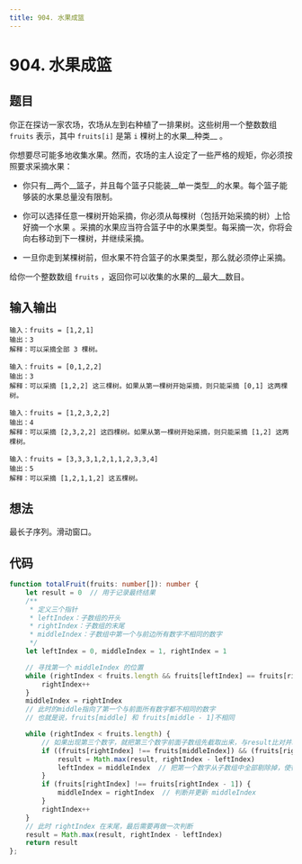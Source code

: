 ```yaml
---
title: 904. 水果成篮
---
```



# 904. 水果成篮

## 题目

<BrowserWindow url='https://leetcode-cn.com/problems/squares-of-a-sorted-array/submissions/'>

  你正在探访一家农场，农场从左到右种植了一排果树。这些树用一个整数数组 `fruits` 表示，其中 `fruits[i]` 是第 `i` 棵树上的水果__种类__ 。

  你想要尽可能多地收集水果。然而，农场的主人设定了一些严格的规矩，你必须按照要求采摘水果：

  - 你只有__两个__篮子，并且每个篮子只能装__单一类型__的水果。每个篮子能够装的水果总量没有限制。
    
  - 你可以选择任意一棵树开始采摘，你必须从每棵树（包括开始采摘的树）上恰好摘一个水果 。采摘的水果应当符合篮子中的水果类型。每采摘一次，你将会向右移动到下一棵树，并继续采摘。
    
  - 一旦你走到某棵树前，但水果不符合篮子的水果类型，那么就必须停止采摘。

  给你一个整数数组 `fruits` ，返回你可以收集的水果的__最大__数目。

</BrowserWindow>

## 输入输出

<Tabs groupId="solutions">
  <TabItem value="example1" label="示例1">

    输入：fruits = [1,2,1]
    输出：3
    解释：可以采摘全部 3 棵树。

  </TabItem>
  <TabItem value="example2" label="示例2">

    输入：fruits = [0,1,2,2]
    输出：3
    解释：可以采摘 [1,2,2] 这三棵树。如果从第一棵树开始采摘，则只能采摘 [0,1] 这两棵树。

  </TabItem>
  <TabItem value="example3" label="示例3">

    输入：fruits = [1,2,3,2,2]
    输出：4
    解释：可以采摘 [2,3,2,2] 这四棵树。如果从第一棵树开始采摘，则只能采摘 [1,2] 这两棵树。


  </TabItem>
  <TabItem value="example4" label="示例4">

    输入：fruits = [3,3,3,1,2,1,1,2,3,3,4]
    输出：5
    解释：可以采摘 [1,2,1,1,2] 这五棵树。

  </TabItem>
</Tabs>

## 想法

最长子序列。滑动窗口。

## 代码

<Tabs groupId="solutions">
  <TabItem value="ts" label="TypeScript">

```ts
function totalFruit(fruits: number[]): number {
    let result = 0  // 用于记录最终结果
    /**
     * 定义三个指针
     * leftIndex：子数组的开头
     * rightIndex：子数组的末尾
     * middleIndex：子数组中第一个与前边所有数字不相同的数字
     */
    let leftIndex = 0, middleIndex = 1, rightIndex = 1

    // 寻找第一个 middleIndex 的位置
    while (rightIndex < fruits.length && fruits[leftIndex] == fruits[rightIndex]) {
        rightIndex++
    }
    middleIndex = rightIndex
    // 此时的middle指向了第一个与前面所有数字都不相同的数字
    // 也就是说，fruits[middle] 和 fruits[middle - 1]不相同

    while (rightIndex < fruits.length) {
        // 如果出现第三个数字，就把第三个数字前面子数组先截取出来，与result比对并取较大的值
        if ((fruits[rightIndex] !== fruits[middleIndex]) && (fruits[rightIndex] !== fruits[middleIndex - 1])) {
            result = Math.max(result, rightIndex - leftIndex)
            leftIndex = middleIndex  // 把第一个数字从子数组中全部剔除掉，使得子数组中仅包含后两个数字
        }
        if (fruits[rightIndex] !== fruits[rightIndex - 1]) {
            middleIndex = rightIndex  // 判断并更新 middleIndex
        }
        rightIndex++
    }
    // 此时 rightIndex 在末尾，最后需要再做一次判断
    result = Math.max(result, rightIndex - leftIndex)
    return result
};
```

  </TabItem>

</Tabs>